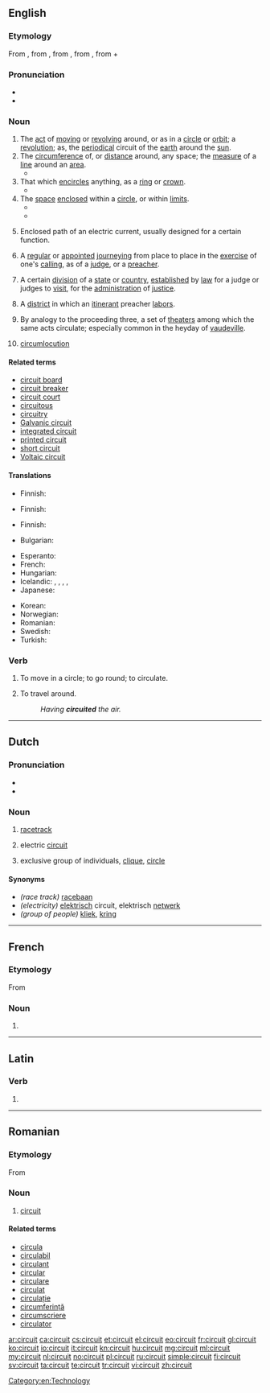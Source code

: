 ==English==

===Etymology===
From {{etyl|enm}} {{term|circuit|lang=enm}}, from {{etyl|fro}} {{term|circuit|lang=fro}}, from {{etyl|la}} {{term|circuitus||a going round}}, from {{term|circuire||go round}}, from {{term|circum||around}} + {{term|ire}}

===Pronunciation===
* {{audio|en-us-circuit.ogg|Audio (US)}}
* {{rhymes|ɜː(r)kɪt}}

===Noun===
{{en-noun}}

# The [[act]] of [[moving]] or [[revolving]] around, or as in a [[circle]] or [[orbit]]; a [[revolution]]; as, the [[periodical]] circuit of the [[earth]] around the [[sun]].
# The [[circumference]] of, or [[distance]] around, any space; the [[measure]] of a [[line]] around an [[area]].
#* {{quote-book|passage=So the '''circuit''' or compass of Ireland is 1,800 miles, which is 200 less than Caesar doth reckon or account.|author=[[w:John Stow|John Stow]]}}
# That which [[encircle]]s anything, as a [[ring]] or [[crown]].
#* {{quote-book|year=1590|passage=And this fell tempest shall not cease to rage Until the golden '''circuit''' on my head, Like to the glorious sun's transparent beams, Do calm the fury of this mad-bred flaw.|author=William Shakespeare|title=Henry VI|section=Part II, Act III, Scene I, line 351}}
# The [[space]] [[enclose]]d within a [[circle]], or within [[limit]]s.
#* {{quote-book|year=1592|passage="Fondling," she saith, "since I have hemm'd thee here Within the '''circuit''' of this ivory pale, I'll be a park, and thou shalt be my deer: Feed where thou wilt, on mountain, or in dale; Graze on my lips; and if those hills be dry, Stray lower, where the pleasant fountains lie.|author=William Shakespeare|title=Venus and Adonis|section=Stanza 39, line 229}}
#* {{quote-book|passage=A '''circuit''' wide enclosed with goodliest trees.|author=John Milton|title=Paradise Lost|year=1667}}
# {{electricity}} Enclosed path of an electric current, usually designed for a certain function.
# A [[regular]] or [[appoint]]ed [[journey]]ing from place to place in the [[exercise]] of one's [[calling]], as of a [[judge]], or a [[preacher]].
# {{legal}} A certain [[division]] of a [[state]] or [[country]], [[establish]]ed by [[law]] for a judge or judges to [[visit]], for the [[administration]] of [[justice]].
# {{context|Methodist Church}} A [[district]] in which an [[itinerant]] preacher [[labor]]s.
# By analogy to the proceeding three, a set of [[theater]]s among which the same acts circulate; especially common in the heyday of [[vaudeville]].
# {{obsolete}} [[circumlocution]]

====Related terms====
* [[circuit board]]
* [[circuit breaker]]
* [[circuit court]]
* [[circuitous]]
* [[circuitry]]
* [[Galvanic circuit]]
* [[integrated circuit]]
* [[printed circuit]]
* [[short circuit]]
* [[Voltaic circuit]]

====Translations====
{{trans-top|the act of moving or revolving around}}
* Finnish: {{t-|fi|kierto}}
{{trans-mid}}
{{trans-bottom}}

{{trans-top|the circumference of, or distance around, any space}}
* Finnish: {{t-|fi|ympärysmitta}}
{{trans-mid}}
{{trans-bottom}}

{{trans-top|a regular or appointed journeying}}
* Finnish: {{t-|fi|kierto}}
{{trans-mid}}
{{trans-bottom}}

{{trans-top|The [[space]] [[enclose]]d within a [[circle]]}}
* Bulgarian: {{t|bg|кръг}}
{{trans-mid}}
{{trans-bottom}}

{{trans-top|electric current path}}
* Esperanto: {{t|eo|cirkvito}}
* French: {{t+|fr|circuit}}
* Hungarian: {{t|hu|áramkör}}
* Icelandic: {{t|is|rafrás|f}}, {{t|is|straumrás|f}}, {{t|is|rafstraumsrás|f}}, {{t|is|lína|f}}, {{t|is|rás|f}}
* Japanese: {{t|ja|回路|tr=kairo}}
{{trans-mid}}
* Korean: {{t|ko|회로|tr=hoero|sc=Hang}}
* Norwegian: {{t|no|kretsløp|n}}
* Romanian: {{t|ro|circuit}}
* Swedish: {{t|sv|krets|n}}
* Turkish: {{t|tr|devre}}
{{trans-bottom}}

===Verb===
{{en-verb}}

# {{intransitive|obsolete}} To move in a circle; to go round; to circulate.
# {{obsolete}} To travel around.
#: ''Having '''circuited''' the air.''

[[Category:en:Technology]]

----

==Dutch==

===Pronunciation===
* {{IPA|/sɪrˈkʋi/|lang=nl}}
* {{audio|Nl-circuit.ogg|Audio}}

===Noun===
{{nl-noun|n|circuits|circuitje}}

# {{sports}} [[racetrack]]
# {{physics}} electric [[#English|circuit]]
# {{figuratively}} exclusive group of individuals, [[clique]], [[circle]]

====Synonyms====
* ''(race track)'' [[racebaan]]
* ''(electricity)'' [[elektrisch]] circuit, elektrisch [[netwerk]]
* ''(group of people)'' [[kliek]], [[kring]]

----

==French==

===Etymology===
From {{etyl|la|fr}}

===Noun===
{{fr-noun|m}}

# {{l|en|circuit}}{{attention|fr|please expand}}

----

==Latin==

===Verb===
{{la-verb-form|circuit}}

# {{conjugation of|circueo|circueō|3|s|pres|act|ind|lang=la}}

----

==Romanian==

===Etymology===
From {{etyl|la|ro}} {{term|circuitus}}

===Noun===
{{ro-noun|n}}

# [[English|circuit]]

====Related terms====
* [[circula]]
* [[circulabil]]
* [[circulant]]
* [[circular]]
* [[circulare]]
* [[circulat]]
* [[circulație]]
* [[circumferință]]
* [[circumscriere]]
* [[circulator]]

[[ar:circuit]]
[[ca:circuit]]
[[cs:circuit]]
[[et:circuit]]
[[el:circuit]]
[[eo:circuit]]
[[fr:circuit]]
[[gl:circuit]]
[[ko:circuit]]
[[io:circuit]]
[[it:circuit]]
[[kn:circuit]]
[[hu:circuit]]
[[mg:circuit]]
[[ml:circuit]]
[[my:circuit]]
[[nl:circuit]]
[[no:circuit]]
[[pl:circuit]]
[[ru:circuit]]
[[simple:circuit]]
[[fi:circuit]]
[[sv:circuit]]
[[ta:circuit]]
[[te:circuit]]
[[tr:circuit]]
[[vi:circuit]]
[[zh:circuit]]
